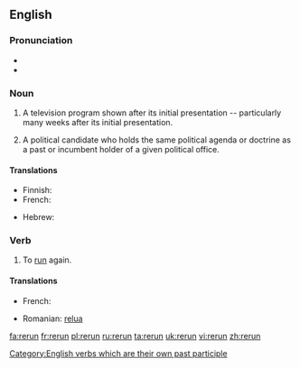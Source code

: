 {{wikipedia|dab=rerun (disambiguation)}}
==English==
{{wikipedia}}

===Pronunciation===
* {{IPA|/ɻiˈɻʌn/}}
* {{rhymes|ʌn}}

===Noun===
{{en-noun}}

# A television program shown after its initial presentation -- particularly many weeks after its initial presentation.
# {{political}} A political candidate who holds the same political agenda or doctrine as a past or incumbent holder of a given political office.

====Translations====
{{trans-top|television program shown after its initial presentation}}
* Finnish: {{t-|fi|uusinta}}
* French: {{t+|fr|rediffusion|f}}
{{trans-mid}}
* Hebrew: {{t-|he|שידור חוזר|m|alt=שִדּוּר חוֹזֵר|tr=shidùr-khozér}}
{{trans-bottom}}

===Verb===
{{en-verb|reruns|rerunning|reran|rerun}}

# To [[run]] again.

====Translations====
{{trans-top|To run again}}
* French: {{t+|fr|rediffuser|f}}
{{trans-mid}}
* Romanian: [[relua]]
{{trans-bottom}}

[[Category:English verbs which are their own past participle]]

[[fa:rerun]]
[[fr:rerun]]
[[pl:rerun]]
[[ru:rerun]]
[[ta:rerun]]
[[uk:rerun]]
[[vi:rerun]]
[[zh:rerun]]